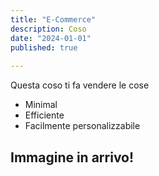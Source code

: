 ```yaml
---
title: "E-Commerce"
description: Coso
date: "2024-01-01"
published: true
  
---
```

Questa coso ti fa vendere le cose

- Minimal
- Efficiente
- Facilmente personalizzabile

## Immagine in arrivo!